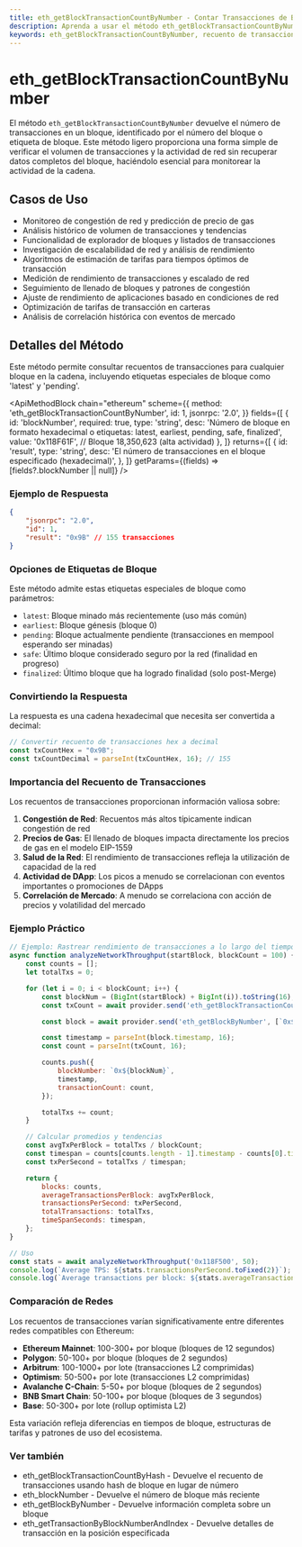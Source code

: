 ```yaml
---
title: eth_getBlockTransactionCountByNumber - Contar Transacciones de Bloque | Métodos de API de Ethereum
description: Aprenda a usar el método eth_getBlockTransactionCountByNumber para recuperar el número de transacciones en un bloque de Ethereum identificado por su número.
keywords: eth_getBlockTransactionCountByNumber, recuento de transacciones, número de bloque, transacciones de bloque, bloques ethereum, actividad de red, densidad de bloque, volumen de transacciones, métricas de cadena
---
```


# eth_getBlockTransactionCountByNumber

El método `eth_getBlockTransactionCountByNumber` devuelve el número de transacciones en un bloque, identificado por el número del bloque o etiqueta de bloque. Este método ligero proporciona una forma simple de verificar el volumen de transacciones y la actividad de red sin recuperar datos completos del bloque, haciéndolo esencial para monitorear la actividad de la cadena.

## Casos de Uso

- Monitoreo de congestión de red y predicción de precio de gas
- Análisis histórico de volumen de transacciones y tendencias
- Funcionalidad de explorador de bloques y listados de transacciones
- Investigación de escalabilidad de red y análisis de rendimiento
- Algoritmos de estimación de tarifas para tiempos óptimos de transacción
- Medición de rendimiento de transacciones y escalado de red
- Seguimiento de llenado de bloques y patrones de congestión
- Ajuste de rendimiento de aplicaciones basado en condiciones de red
- Optimización de tarifas de transacción en carteras
- Análisis de correlación histórica con eventos de mercado

## Detalles del Método

Este método permite consultar recuentos de transacciones para cualquier bloque en la cadena, incluyendo etiquetas especiales de bloque como 'latest' y 'pending'.

<ApiMethodBlock
	chain="ethereum"
	scheme={{
		method: 'eth_getBlockTransactionCountByNumber',
		id: 1,
		jsonrpc: '2.0',
	}}
	fields={[
		{
			id: 'blockNumber',
			required: true,
			type: 'string',
			desc: 'Número de bloque en formato hexadecimal o etiquetas: latest, earliest, pending, safe, finalized',
			value: '0x118F61F', // Bloque 18,350,623 (alta actividad)
		},
	]}
	returns={[
		{
			id: 'result',
			type: 'string',
			desc: 'El número de transacciones en el bloque especificado (hexadecimal)',
		},
	]}
	getParams={(fields) => [fields?.blockNumber || null]}
/>

### Ejemplo de Respuesta

```json
{
	"jsonrpc": "2.0",
	"id": 1,
	"result": "0x9B" // 155 transacciones
}
```

### Opciones de Etiquetas de Bloque

Este método admite estas etiquetas especiales de bloque como parámetros:

- `latest`: Bloque minado más recientemente (uso más común)
- `earliest`: Bloque génesis (bloque 0)
- `pending`: Bloque actualmente pendiente (transacciones en mempool esperando ser minadas)
- `safe`: Último bloque considerado seguro por la red (finalidad en progreso)
- `finalized`: Último bloque que ha logrado finalidad (solo post-Merge)

### Convirtiendo la Respuesta

La respuesta es una cadena hexadecimal que necesita ser convertida a decimal:

```javascript
// Convertir recuento de transacciones hex a decimal
const txCountHex = "0x9B";
const txCountDecimal = parseInt(txCountHex, 16); // 155
```

### Importancia del Recuento de Transacciones

Los recuentos de transacciones proporcionan información valiosa sobre:

1. **Congestión de Red**: Recuentos más altos típicamente indican congestión de red
2. **Precios de Gas**: El llenado de bloques impacta directamente los precios de gas en el modelo EIP-1559
3. **Salud de la Red**: El rendimiento de transacciones refleja la utilización de capacidad de la red
4. **Actividad de DApp**: Los picos a menudo se correlacionan con eventos importantes o promociones de DApps
5. **Correlación de Mercado**: A menudo se correlaciona con acción de precios y volatilidad del mercado

### Ejemplo Práctico

```javascript
// Ejemplo: Rastrear rendimiento de transacciones a lo largo del tiempo
async function analyzeNetworkThroughput(startBlock, blockCount = 100) {
	const counts = [];
	let totalTxs = 0;

	for (let i = 0; i < blockCount; i++) {
		const blockNum = (BigInt(startBlock) + BigInt(i)).toString(16);
		const txCount = await provider.send('eth_getBlockTransactionCountByNumber', [`0x${blockNum}`]);

		const block = await provider.send('eth_getBlockByNumber', [`0x${blockNum}`, false]);

		const timestamp = parseInt(block.timestamp, 16);
		const count = parseInt(txCount, 16);

		counts.push({
			blockNumber: `0x${blockNum}`,
			timestamp,
			transactionCount: count,
		});

		totalTxs += count;
	}

	// Calcular promedios y tendencias
	const avgTxPerBlock = totalTxs / blockCount;
	const timespan = counts[counts.length - 1].timestamp - counts[0].timestamp;
	const txPerSecond = totalTxs / timespan;

	return {
		blocks: counts,
		averageTransactionsPerBlock: avgTxPerBlock,
		transactionsPerSecond: txPerSecond,
		totalTransactions: totalTxs,
		timeSpanSeconds: timespan,
	};
}

// Uso
const stats = await analyzeNetworkThroughput('0x118F500', 50);
console.log(`Average TPS: ${stats.transactionsPerSecond.toFixed(2)}`);
console.log(`Average transactions per block: ${stats.averageTransactionsPerBlock.toFixed(2)}`);
```

### Comparación de Redes

Los recuentos de transacciones varían significativamente entre diferentes redes compatibles con Ethereum:

- **Ethereum Mainnet**: 100-300+ por bloque (bloques de 12 segundos)
- **Polygon**: 50-100+ por bloque (bloques de 2 segundos)
- **Arbitrum**: 100-1000+ por lote (transacciones L2 comprimidas)
- **Optimism**: 50-500+ por lote (transacciones L2 comprimidas)
- **Avalanche C-Chain**: 5-50+ por bloque (bloques de 2 segundos)
- **BNB Smart Chain**: 50-100+ por bloque (bloques de 3 segundos)
- **Base**: 50-300+ por lote (rollup optimista L2)

Esta variación refleja diferencias en tiempos de bloque, estructuras de tarifas y patrones de uso del ecosistema.

### Ver también

- <Link to="/docs/ethereum/core-methods/eth_getBlockTransactionCountByHash" title="Contar transacciones por hash">eth_getBlockTransactionCountByHash</Link> - Devuelve el recuento de transacciones usando hash de bloque en lugar de número
- <Link to="/docs/ethereum/core-methods/eth_blockNumber" title="Obtener último número de bloque">eth_blockNumber</Link> - Devuelve el número de bloque más reciente
- <Link to="/docs/ethereum/core-methods/eth_getBlockByNumber" title="Obtener detalles de bloque">eth_getBlockByNumber</Link> - Devuelve información completa sobre un bloque
- <Link to="/docs/ethereum/core-methods/eth_getTransactionByBlockNumberAndIndex" title="Obtener detalles de transacción">eth_getTransactionByBlockNumberAndIndex</Link> - Devuelve detalles de transacción en la posición especificada

